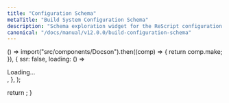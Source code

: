 ```yaml
---
title: "Configuration Schema"
metaTitle: "Build System Configuration Schema"
description: "Schema exploration widget for the ReScript configuration file"
canonical: "/docs/manual/v12.0.0/build-configuration-schema"
---
```



  () =>
    import("src/components/Docson").then((comp) => {
      return comp.make;
    }),
  {
    ssr: false,
    loading: () => <div> Loading... </div>,
  },
);

  return <Docson tag="master" />;
}
